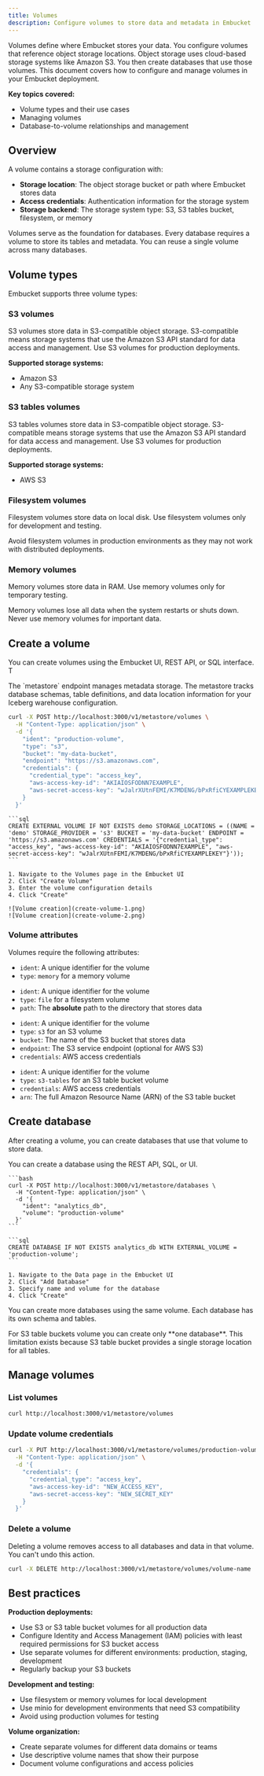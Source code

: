 ```yaml
---
title: Volumes
description: Configure volumes to store data and metadata in Embucket
---
```



Volumes define where Embucket stores your data. You configure volumes that reference object storage locations. Object storage uses cloud-based storage systems like Amazon S3. You then create databases that use those volumes. This document covers how to configure and manage volumes in your Embucket deployment.

**Key topics covered:**

- Volume types and their use cases
- Managing volumes
- Database-to-volume relationships and management

## Overview

A volume contains a storage configuration with:

- **Storage location**: The object storage bucket or path where Embucket stores data
- **Access credentials**: Authentication information for the storage system
- **Storage backend**: The storage system type: S3, S3 tables bucket, filesystem, or memory

Volumes serve as the foundation for databases. Every database requires a volume to store its tables and metadata. You can reuse a single volume across many databases.

## Volume types

Embucket supports three volume types:

### S3 volumes

S3 volumes store data in S3-compatible object storage. S3-compatible means storage systems that use the Amazon S3 API standard for data access and management. Use S3 volumes for production deployments.

**Supported storage systems:**

- Amazon S3
- Any S3-compatible storage system

### S3 tables volumes

S3 tables volumes store data in S3-compatible object storage. S3-compatible means storage systems that use the Amazon S3 API standard for data access and management. Use S3 volumes for production deployments.

**Supported storage systems:**

- AWS S3

### Filesystem volumes

Filesystem volumes store data on local disk. Use filesystem volumes only for development and testing.

<Aside type="caution">
  Avoid filesystem volumes in production environments as they may not work with distributed
  deployments.
</Aside>

### Memory volumes

Memory volumes store data in RAM. Use memory volumes only for temporary testing.

<Aside type="danger">
  Memory volumes lose all data when the system restarts or shuts down. Never use memory volumes for
  important data.
</Aside>

## Create a volume

You can create volumes using the Embucket UI, REST API, or SQL interface. T

<Tabs>
<TabItem label="API">

<Aside type="note">
  The `metastore` endpoint manages metadata storage. The metastore tracks database schemas, table
  definitions, and data location information for your Iceberg warehouse configuration.
</Aside>

```bash
curl -X POST http://localhost:3000/v1/metastore/volumes \
  -H "Content-Type: application/json" \
  -d '{
    "ident": "production-volume",
    "type": "s3",
    "bucket": "my-data-bucket",
    "endpoint": "https://s3.amazonaws.com",
    "credentials": {
      "credential_type": "access_key",
      "aws-access-key-id": "AKIAIOSFODNN7EXAMPLE",
      "aws-secret-access-key": "wJalrXUtnFEMI/K7MDENG/bPxRfiCYEXAMPLEKEY"
    }
  }'
```

</TabItem>

<TabItem label="SQL">

    ```sql
    CREATE EXTERNAL VOLUME IF NOT EXISTS demo STORAGE_LOCATIONS = ((NAME = 'demo' STORAGE_PROVIDER = 's3' BUCKET = 'my-data-bucket' ENDPOINT = 'https://s3.amazonaws.com' CREDENTIALS = '{"credential_type": "access_key", "aws-access-key-id": "AKIAIOSFODNN7EXAMPLE", "aws-secret-access-key": "wJalrXUtnFEMI/K7MDENG/bPxRfiCYEXAMPLEKEY"}'));
    ```

</TabItem>

<TabItem label="UI">

    1. Navigate to the Volumes page in the Embucket UI
    2. Click "Create Volume"
    3. Enter the volume configuration details
    4. Click "Create"

    ![Volume creation](create-volume-1.png)
    ![Volume creation](create-volume-2.png)

</TabItem>

</Tabs>

### Volume attributes

Volumes require the following attributes:

<Tabs>
<TabItem label="Memory">

- `ident`: A unique identifier for the volume
- `type`: `memory` for a memory volume

</TabItem>

<TabItem label="Filesystem">

- `ident`: A unique identifier for the volume
- `type`: `file` for a filesystem volume
- `path`: The **absolute** path to the directory that stores data

</TabItem>
<TabItem label="S3">

- `ident`: A unique identifier for the volume
- `type`: `s3` for an S3 volume
- `bucket`: The name of the S3 bucket that stores data
- `endpoint`: The S3 service endpoint (optional for AWS S3)
- `credentials`: AWS access credentials

</TabItem>

<TabItem label="S3 table bucket">

- `ident`: A unique identifier for the volume
- `type`: `s3-tables` for an S3 table bucket volume
- `credentials`: AWS access credentials
- `arn`: The full Amazon Resource Name (ARN) of the S3 table bucket

</TabItem>

</Tabs>

## Create database

After creating a volume, you can create databases that use that volume to store data.

You can create a database using the REST API, SQL, or UI.

<Tabs>
<TabItem label="REST API">

    ```bash
    curl -X POST http://localhost:3000/v1/metastore/databases \
      -H "Content-Type: application/json" \
      -d '{
        "ident": "analytics_db",
        "volume": "production-volume"
      }'
    ```

</TabItem>

<TabItem label="SQL">

    ```sql
    CREATE DATABASE IF NOT EXISTS analytics_db WITH EXTERNAL_VOLUME = 'production-volume';
    ```

</TabItem>

<TabItem label="UI">

    1. Navigate to the Data page in the Embucket UI
    2. Click "Add Database"
    3. Specify name and volume for the database
    4. Click "Create"

</TabItem>

</Tabs>

You can create more databases using the same volume. Each database has its own schema and tables.

<Aside type="note">
  For S3 table buckets volume you can create only **one database**. This limitation exists because
  S3 table bucket provides a single storage location for all tables.
</Aside>

## Manage volumes

### List volumes

```bash
curl http://localhost:3000/v1/metastore/volumes
```

### Update volume credentials

```bash
curl -X PUT http://localhost:3000/v1/metastore/volumes/production-volume \
  -H "Content-Type: application/json" \
  -d '{
    "credentials": {
      "credential_type": "access_key",
      "aws-access-key-id": "NEW_ACCESS_KEY",
      "aws-secret-access-key": "NEW_SECRET_KEY"
    }
  }'
```

### Delete a volume

<Aside type="danger">
  Deleting a volume removes access to all databases and data in that volume. You can't undo this
  action.
</Aside>

```bash
curl -X DELETE http://localhost:3000/v1/metastore/volumes/volume-name
```

## Best practices

**Production deployments:**

- Use S3 or S3 table bucket volumes for all production data
- Configure Identity and Access Management (IAM) policies with least required permissions for S3 bucket access
- Use separate volumes for different environments: production, staging, development
- Regularly backup your S3 buckets

**Development and testing:**

- Use filesystem or memory volumes for local development
- Use minio for development environments that need S3 compatibility
- Avoid using production volumes for testing

**Volume organization:**

- Create separate volumes for different data domains or teams
- Use descriptive volume names that show their purpose
- Document volume configurations and access policies
